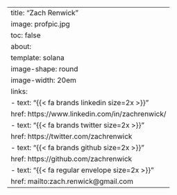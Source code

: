 ---
title: "Zach Renwick"
image: profpic.jpg
toc: false
about: 
  template: solana
  image-shape: round
  image-width: 20em
  links:
    - text: "{{< fa brands linkedin size=2x >}}"
      href: https://www.linkedin.com/in/zachrenwick/
    - text: "{{< fa brands twitter size=2x >}}"
      href: https://twitter.com/zachrenwick
    - text: "{{< fa brands github size=2x >}}"
      href: https://github.com/zachrenwick
    - text: "{{< fa regular envelope size=2x >}}"
      href: mailto:zach.renwick@gmail.com
---